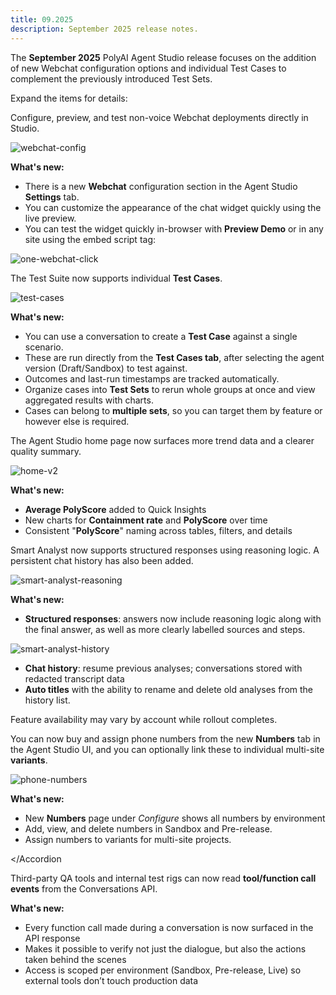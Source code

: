 ```yaml
---
title: 09.2025
description: September 2025 release notes.
---
```


The **September 2025** PolyAI Agent Studio release focuses on the addition of new Webchat configuration options and individual Test Cases
to complement the previously introduced Test Sets.

Expand the items for details:

<AccordionGroup>

<Accordion title="Webchat configuration" icon="comments" id="webchat-config">

Configure, preview, and test non-voice Webchat deployments directly in Studio.

![webchat-config](/images/release-notes/2509/webchat.png)

**What's new:**
- There is a new **Webchat** configuration section in the Agent Studio **Settings** tab.
- You can customize the appearance of the chat widget quickly using the live preview.
- You can test the widget quickly in-browser with **Preview Demo** or in any site using the embed script tag:

![one-webchat-click](/images/release-notes/2509/script-tag.png)

</Accordion>

<Accordion title="Test cases" icon="vial" id="test-cases">

The Test Suite now supports individual **Test Cases**.

![test-cases](/images/release-notes/2509/test-case.png)

**What's new:**
- You can use a conversation to create a **Test Case** against a single scenario.
- These are run directly from the **Test Cases tab**, after selecting the agent version (Draft/Sandbox) to test against.
- Outcomes and last-run timestamps are tracked automatically.
- Organize cases into **Test Sets** to rerun whole groups at once and view aggregated results with charts.
- Cases can belong to **multiple sets**, so you can target them by feature or however else is required.

</Accordion>

<Accordion title="Home page updates" icon="house" id="home-page-v2">

The Agent Studio home page now surfaces more trend data and a clearer quality summary.

![home-v2](/images/release-notes/2509/new-homepage.png)

**What's new:**
- **Average PolyScore** added to Quick Insights
- New charts for **Containment rate** and **PolyScore** over time
- Consistent "**PolyScore**" naming across tables, filters, and details

</Accordion>

<Accordion title="Smart Analyst: reasoning logic and chat history" icon="comments-question" id="smart-analyst-history">

Smart Analyst now supports structured responses using reasoning logic. A persistent chat history has also been added.

![smart-analyst-reasoning](/images/release-notes/2509/smart-analyst-reasoning.png)

**What's new:**
- **Structured responses**: answers now include reasoning logic along with the final answer, as well as more clearly labelled sources and steps.

![smart-analyst-history](/images/release-notes/2509/smart-analyst-history.png)

- **Chat history**: resume previous analyses; conversations stored with redacted transcript data
- **Auto titles** with the ability to rename and delete old analyses from the history list.

<Warning>Feature availability may vary by account while rollout completes.</Warning>

<Accordion title="Numbers tab" icon="phone" id="phone-numbers-variants">

You can now buy and assign phone numbers from the new **Numbers** tab in the Agent Studio UI, and you can optionally link these to individual multi-site **variants**.

![phone-numbers](/images/release-notes/2509/numbers-tab.png)

**What's new:**
- New **Numbers** page under *Configure* shows all numbers by environment
- Add, view, and delete numbers in Sandbox and Pre-release.
- Assign numbers to variants for multi-site projects.

</Accordion

<Accordion title="Conversations API: tool calls" icon="brackets-curly" id="conversations-api-tool-calls">

Third-party QA tools and internal test rigs can now read **tool/function call events** from the Conversations API.  

**What's new:**
- Every function call made during a conversation is now surfaced in the API response  
- Makes it possible to verify not just the dialogue, but also the actions taken behind the scenes  
- Access is scoped per environment (Sandbox, Pre-release, Live) so external tools don’t touch production data  

</Accordion>

</AccordionGroup>